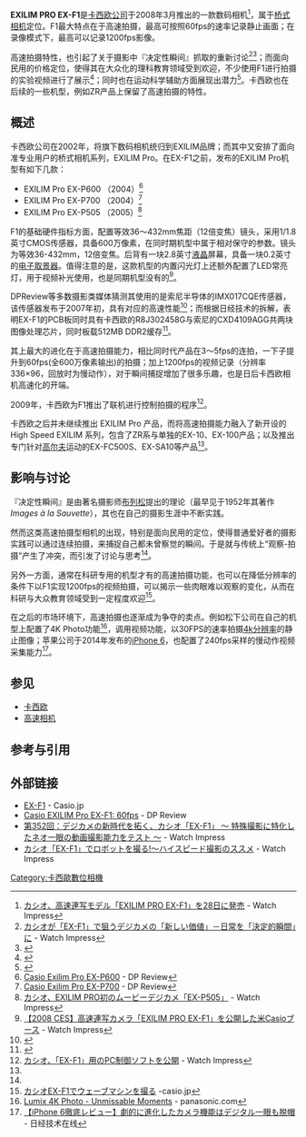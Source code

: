 {{Infobox camera
 | camera_name      = 卡西欧 EXILIM Pro EX-F1
 | image_name       = Casio Exilim EX-F1 img 1761.jpg
 | alt              =
 | caption          =
 | maker            = [[卡西欧|卡西欧]]
 | type             = 数码桥式相机 大焦比
 | sensor_type      = CMOS 传感器
 | sensor_size      = 1/1.8英寸
 | sensor_maker     =
 | picture_format   =
 | recording_medium = SD
 | res              = 6MP
 | lens_mount       =
 | vidrecord        = 
 | lens             = 固定不可换镜头，等效36～432mm（12倍变焦）
 | focus            =
 | exposure         = 
 | flash            =
 | frame_rate       =
 | shutter          =
 | shutter_speeds   = 60fps (全6MP尺寸，持续1s)
 | f-numbers        = 
 | shutterRange     =
 | metering         =
 | emode            =  
 | mmode            =
 | farea            =
 | fmode            =
 | cont             =
 | viewfinder       =
 | speedRange       =
 | flbkt            =
 | fcbkt            =
 | WB               =
 | wbbkt            =
 | brightness       =
 | imsize           =
 | throwdis         =
 | prores           =
 | rearLCD          = 2.8英寸
 | storage          = 内置约30M
 | battery          = 锂离子充电电池 NP-100
 | dimensions       = 127.7(W) x 79.6(H) x 130.1mm(D)
 | weight           = 671g
 | interface_AVout  =
 | interface_Data   =
 | body_comp-feats  =
 | made_in          =
 | footnotes        =
}}

'''EXILIM PRO EX-F1'''是[[卡西欧|卡西欧公司]]于2008年3月推出的一款数码相机<ref>[http://dc.watch.impress.co.jp/cda/compact/2008/03/12/8110.html カシオ、高速連写モデル「EXILIM PRO EX-F1」を28日に発売] {{Wayback|url=http://dc.watch.impress.co.jp/cda/compact/2008/03/12/8110.html |date=20181210232516 }} - Watch Impress{{ja}}</ref>，属于[[桥式相机|桥式相机]]定位。F1最大特点在于高速拍摄，最高可按照60fps的速率记录静止画面；在录像模式下，最高可以记录1200fps影像。

高速拍摄特性，也引起了关于摄影中『决定性瞬间』抓取的重新讨论<ref name="moment">[http://av.watch.impress.co.jp/docs/20080424/rt058.htm カシオが「EX-F1」で狙うデジカメの「新しい価値」－日常を「決定的瞬間」に] {{Wayback|url=http://av.watch.impress.co.jp/docs/20080424/rt058.htm |date=20200921041425 }} - Watch Impress{{ja}}</ref><ref name="monster">{{cite web|url=http://www.jianshu.com/p/9577dcb058cf |title=卡西欧EX-F1，1200FPS的“怪物” |date=2017-06-01 |website=简书 |accessdate=2017-06-03|}}</ref>；而面向民用的价格定位，使得其在大众化的理科教育领域受到欢迎，不少使用F1进行拍摄的实验视频进行了展示<ref>{{cite web |url=http://edu.casio.jp/h_school/ex/camera02/ |title=高速度撮影のできるデジタルカメラの画像 |website=Casio.jp |accessdate=2017-06-03 |5= |archive-url=https://web.archive.org/web/20171002154645/http://edu.casio.jp/h_school/ex/camera02/ |archive-date=2017-10-02 |dead-url=yes }}</ref>；同时也在运动科学辅助方面展现出潜力<ref>{{cite web |url=http://edu.casio.jp/h_school/ex/camera04/ |title=ハイスピード撮影を弓道の指導に活かす |website=Casio.jp |accessdate=2017-06-03 |5= |archive-url=https://web.archive.org/web/20170924135855/http://edu.casio.jp/h_school/ex/camera04/ |archive-date=2017-09-24 |dead-url=yes }}</ref>。卡西欧也在后续的一些机型，例如ZR产品上保留了高速拍摄的特性。

==概述==
卡西欧公司在2002年，将旗下数码相机统归到EXILIM品牌；而其中又安排了面向准专业用户的桥式相机系列，EXILIM Pro。在EX-F1之前，发布的EXILIM Pro机型有如下几款：
* EXILIM Pro EX-P600 （2004）<ref name="P600">[http://www.dpreview.com/articles/7745930227/casioexp600 Casio Exilim Pro EX-P600] {{Wayback|url=http://www.dpreview.com/articles/7745930227/casioexp600 |date=20200823054958 }} - DP Review{{en}}</ref>
* EXILIM Pro EX-P700 （2004）<ref name="P700">[http://www.dpreview.com/articles/3756621829/casio-p700 Casio Exilim Pro EX-P700] {{Wayback|url=http://www.dpreview.com/articles/3756621829/casio-p700 |date=20181212125241 }} - DP Review{{en}}</ref>
* EXILIM Pro EX-P505 （2005）<ref>[http://dc.watch.impress.co.jp/cda/compact/2005/01/31/847.html カシオ、EXILIM PRO初のムービーデジカメ「EX-P505」] {{Wayback|url=http://dc.watch.impress.co.jp/cda/compact/2005/01/31/847.html |date=20201028204053 }} - Watch Impress{{ja}}</ref>

F1的基础硬件指标方面，配置等效36～432mm焦距（12倍变焦）镜头，采用1/1.8英寸CMOS传感器，具备600万像素，在同时期机型中属于相对保守的参数。镜头为等效36-432mm，12倍变焦。后背有一块2.8英寸[[液晶|液晶]]屏幕，具备一块0.2英寸的[[EVF|电子取景器]]。值得注意的是，这款机型的内置闪光灯上还额外配置了LED常亮灯，用于视频补光使用，也是同期机型没有的<ref>[http://dc.watch.impress.co.jp/cda/other/2008/01/09/7714.html 【2008 CES】高速連写カメラ「EXILIM PRO EX-F1」を公開した米Casioブース] {{Wayback|url=http://dc.watch.impress.co.jp/cda/other/2008/01/09/7714.html |date=20181210235752 }} - Watch Impress{{ja}}</ref>。

DPReview等多数摄影类媒体猜测其使用的是索尼半导体的IMX017CQE传感器，该传感器发布于2007年初，具有对应的高速性能<ref>{{cite web |url=https://www.dpreview.com/articles/6924593847/casiof1 |title=Casio EXILIM Pro EX-F1: 60fps |date=2008-01-06 |website=DPReview |accessdate=2017-06-03 |6= |archive-date=2021-02-11 |archive-url=https://web.archive.org/web/20210211071408/https://www.dpreview.com/articles/6924593847/casiof1 |dead-url=no }}</ref>；而根据日经技术的拆解，表明EX-F1的PCB板同时具有卡西欧的R8J302458G与索尼的CXD4109AGG共两块图像处理芯片，同时板载512MB DDR2缓存<ref>{{cite web |url=http://techon.nikkeibp.co.jp/article/NEWS/20080502/151302/ |title=EX-F1を分解，DRAMはやはり“特盛” |date=2008-05-02 |website=日経エレクトロニクス |accessdate=2017-06-03 |6= |archive-date=2016-10-09 |archive-url=https://web.archive.org/web/20161009183743/http://techon.nikkeibp.co.jp/article/NEWS/20080502/151302/ |dead-url=no }}</ref>。

其上最大的进化在于高速拍摄能力，相比同时代产品在3～5fps的连拍，一下子提升到60fps(全600万像素输出)的拍摄；加上1200fps的视频记录（分辨率336×96，回放时为慢动作），对于瞬间捕捉增加了很多乐趣，也是日后卡西欧相机高速化的开端。

2009年，卡西欧为F1推出了联机进行控制拍摄的程序<ref>[http://dc.watch.impress.co.jp/docs/news/20090527_170241.html カシオ、「EX-F1」用のPC制御ソフトを公開] {{Wayback|url=http://dc.watch.impress.co.jp/docs/news/20090527_170241.html |date=20160414145834 }} - Watch Impress{{ja}}</ref>。

卡西欧之后并未继续推出 EXILIM Pro 产品，而将高速拍摄能力融入了新开设的 High Speed EXILIM 系列，包含了ZR系与单独的EX-10、EX-100产品；以及推出专门针对[[高尔夫|高尔夫]]运动的EX-FC500S、EX-SA10等产品<ref name="monster" />。

==影响与讨论==
『决定性瞬间』是由著名摄影师[[亨利·卡蒂尔-布雷松|布列松]]提出的理论（最早见于1952年其著作''Images à la Sauvette''），其也在自己的摄影生涯中不断实践。

然而这类高速拍摄型相机的出现，特别是面向民用的定位，使得普通爱好者的摄影实践可以通过连续拍摄，来捕捉自己都未曾察觉的瞬间。于是就与传统上“观察-拍摄”产生了冲突，而引发了讨论与思考<ref name="moment" />。

另外一方面，通常在科研专用的机型才有的高速拍摄功能，也可以在降低分辨率的条件下以F1实现1200fps的视频拍摄，可以揭示一些肉眼难以观察的变化，从而在科研与大众教育领域受到一定程度欢迎<ref>[http://edu.casio.jp/h_school/ex/camera01/ カシオEX-F1でウェーブマシンを撮る] {{Wayback|url=http://edu.casio.jp/h_school/ex/camera01/ |date=20160411033723 }} -casio.jp{{ja}}</ref>。

在之后的市场环境下，高速拍摄也逐渐成为争夺的卖点。例如松下公司在自己的机型上配置了4K Photo功能<ref>[http://www.panasonic.com/uk/consumer/cameras-camcorders/lumix-g-compact-system-cameras-learn/article/4K-Photo.html Lumix 4K Photo - Unmissable Moments] {{Wayback|url=http://www.panasonic.com/uk/consumer/cameras-camcorders/lumix-g-compact-system-cameras-learn/article/4K-Photo.html |date=20210116053315 }} - panasonic.com{{en}}</ref>，调用视频功能，以30FPS的速率拍摄[[4K解析度|4k分辨率]]的静止图像；苹果公司于2014年发布的[[iPhone_6|iPhone 6]]，也配置了240fps采样的慢动作视频采集能力<ref>[http://trendy.nikkeibp.co.jp/article/pickup/20140915/1060002/ 【iPhone 6徹底レビュー】劇的に進化したカメラ機能はデジタル一眼も脱帽] {{Wayback|url=http://trendy.nikkeibp.co.jp/article/pickup/20140915/1060002/ |date=20190617215639 }} - 日经技术在线{{ja}}</ref>。

==参见==
*[[卡西欧|卡西欧]]
*[[高速相机|高速相机]]

==参考与引用==
{{reflist|2}}

==外部链接==
*[http://casio.jp/dc/products/ex_f1/ EX-F1] {{Wayback|url=http://casio.jp/dc/products/ex_f1/ |date=20201026105242 }}- Casio.jp{{ja}}
*[http://www.dpreview.com/articles/6924593847/casiof1 Casio EXILIM Pro EX-F1: 60fps] {{Wayback|url=http://www.dpreview.com/articles/6924593847/casiof1 |date=20210211071408 }} - DP Review{{en}}
*[http://av.watch.impress.co.jp/docs/20080402/zooma352.htm 第352回：デジカメの新時代を拓く、カシオ「EX-F1」 ～ 特殊撮影に特化したネオ一眼の動画撮影能力をテスト ～] {{Wayback|url=http://av.watch.impress.co.jp/docs/20080402/zooma352.htm |date=20181210233305 }} - Watch Impress{{ja}}
*[http://robot.watch.impress.co.jp/cda/column/2008/07/28/1208.html カシオ「EX-F1」でロボットを撮る!～ハイスピード撮影のススメ] {{Wayback|url=http://robot.watch.impress.co.jp/cda/column/2008/07/28/1208.html |date=20160414150141 }} - Watch Impress{{ja}}

[[Category:卡西歐數位相機|Category:卡西歐數位相機]]